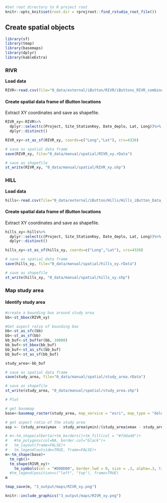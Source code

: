 ```r
#Set root directory to R project root
knitr::opts_knit$set(root.dir = rprojroot::find_rstudio_root_file())
```

## Create spatial objects {-}

```r
library(sf)
library(tmap)
library(basemaps)
library(dplyr)
library(kableExtra)
```

### RIVR {.unnumbered}

**Load data**

```r
RIVR<-read.csv(file="0_data/external/iButton/RIVR/iButtons_RIVR_combined_April7_2022_no_extremes.csv")
```


#### Create spatial data frame of iButton locations {.unnumbered}

Extract XY coordinates and save as shapefile.

```r
RIVR_xy<-RIVR%>%
  dplyr::select(c(Project, Site_StationKey, Date_deplo, Lat, Long))%>%
  dplyr::distinct()

RIVR_xy<-st_as_sf(RIVR_xy, coords=c("Long","Lat"), crs=4326)

# save as spatial data frame
save(RIVR_xy, file="0_data/manual/spatial/RIVR_xy.rData")

# save as shapefile
st_write(RIVR_xy, "0_data/manual/spatial/RIVR_xy.shp")
```




### HILL {.unnumbered}

**Load data**

```r
hills<-read.csv(file="0_data/external/iButton/Hills/Hills_iButton_Data_Combined_Corrected_for_Deployment_no_extremes_Apr_27.csv")
```

#### Create spatial data frame of iButton locations {.unnumbered}

Extract XY coordinates and save as shapefile.

```r
hills_xy<-hills%>%
  dplyr::select(c(Project, Site_StationKey, Date_deplo, Lat, Long))%>%
  dplyr::distinct()

hills_xy<-st_as_sf(hills_xy, coords=c("Long","Lat"), crs=4326)

# save as spatial data frame
save(hills_xy, file="0_data/manual/spatial/hills_xy.rData")

# save as shapefile
st_write(hills_xy, "0_data/manual/spatial/hills_xy.shp")
```



### Map study area {-}

#### Identify study area {.unnumbered}

```r
#create a bounding box around study area
bb<-st_bbox(RIVR_xy)

#Get aspect ratio of bounding box
bb<-st_as_sfc(bb)
bb<-st_as_sf(bb)
bb_buf<-st_buffer(bb, 10000)
bb_buf<-st_bbox(bb_buf)
bb_buf<-st_as_sfc(bb_buf)
bb_buf<-st_as_sf(bb_buf)

study_area<-bb_buf

# save as spatial data frame
save(study_area, file="0_data/manual/spatial/study_area.rData")

# save as shapefile
st_write(study_area, "0_data/manual/spatial/study_area.shp")

```

```r
# Plot

# get basemap
base<-basemap_raster(study_area, map_service = "esri", map_type = "delorme_world_base_map")

# get aspect ratio of the study area
asp <- (study_area$ymax - study_area$ymin)/(study_area$xmax - study_area$xmin)

# m<-tm_shape(alberta)+tm_borders()+tm_fill(col = "#fddadd")+
#   #tm_polygons(col=NA, border.col="black")+
#   tm_layout(frame=FALSE)+
#   tm_legend(outside=TRUE, frame=FALSE)+
m<-tm_shape(base)+
  tm_rgb()+
  tm_shape(RIVR_xy)+
    tm_symbols(col = "#D00D00", border.lwd = 0, size = .3, alpha=.3, title.shape="iButton locations", legend.format = list(text.align="right", text.to.columns = TRUE))
  #tm_legend(position=c("left", "top"), frame=TRUE)
m

tmap_save(m, "3_output/maps/RIVR_xy.png")

```

```r
knitr::include_graphics("3_output/maps/RIVR_xy.png")
```
